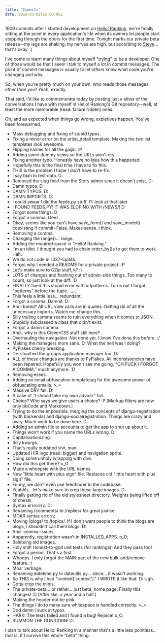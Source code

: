 ```yaml
---
title: "Commits"
date: 2010-03-02T15:00:00Z
---
```


1609 commits after I started development on [Hello! Ranking][1], we're finally sitting at the point in every application's life when its owners let people start stepping through the doors for the first time. Tonight marks our private beta release--my legs are shaking, my nerves are high, but according to [Steve][2]... that's okay. :)

I've come to learn many things about myself "trying" to be a developer. One of those would be that I seem I talk to myself a lot in commit messages. The point of commit messages is usually to let _others_ know what code you're changing and why.

So, when you're pretty much on your own, who reads those messages _other than you_? Yeah, exactly.

That said, I'd like to commemorate today by posting just a sliver of the conversations I have with myself in Hello! Ranking's Git repository--well, at least the more memorable (read: failure ridden) ones.

Oh, and as expected when things go wrong, expletives happen. You've been forewarned.

* Mass debugging and fixing of stupid typos.
* Fixing a minor error on the artist_detail template. Making the two list templates look awesome.
* Flipping names for all the gaijin. :P
* Adding some dummy views so the URLs won't cry.
* Fixing another typo. Honestly have no idea how this happened.
* Hopefully this is the final time I have to fix this.
* THIS is the problem I hope I don't have to re-fix.
* I say blah to test data. D:
* Removed the slug field from the Story admin since it doesn't exist. D:
* Damn typos. D:
* DAMN TYPOS. D:
* DAMN IMPORTS. D:
* I could swear I did the feeds.py stuff. I'll look at that later.
* I FOUND FEEDS.PY! IT WAS ELOPING WITH /NEWS/! D:
* Forgot some things. D:
* Forgot a comma. Geez.
* Okay, seems like you can't have save_form() and save_model() coexisting if commit=False. Makes sense. I think.
* Removing a comma.
* Changing the range()... range.
* Adding the required space in "Hello! Ranking."
* I'm an idiot. I thought you had to chain order_by()s to get them to work. Hah.
* We do not code in 1337-5p34k.
* Forgot why I needed a README for a private project. :P
* Let's make sure to GZip stuff, k? :)
* LOTS of changes and fleshing out of admin-side things. Too many to count, so just look at the diff. :D
* FINALLY fixed this stupid error with urlpatterns. Turns out I forgot "patterns" before the tuple. -_-;
* This feels a little less... redundant.
* Forgot a comma. Damnit. D:
* Am I bored? All URL view calls are in quotes. Getting rid of all the unecessary imports. Watch me change this.
* Silly trailing comma seems to ruin everything when it comes to JSON.
* Stupidly subclassed a class that didn't exist.
* Forgot a damn comma.
* And.. why is this CleverCSS stuff still here?
* Overhauling the navigation. Not done yet. I know I've done this before. :/
* Making the managers more sane. D: What the hell was I doing?
* PyFlakes cherry breaking.
* De-stupified the groups application manager too. D:
* ALL of these changes are thanks to PyFlakes. All inconsistencies have been repaired. Hopefully you won't see me going, "OH FUCK I FORGOT A COMMA," much anymore. :D
* Removing esses.
* Adding an email obfuscation templatetag for the awesome power of obfuscating emails. >_>
* Massive DRY fail. D:
* A case of "I should take my own advice." fail.
* Choice? Who says we give users a choice? :P (Markup filters are now only bbCode and Markdown.)
* Trying to do the impossible, merging the concepts of django-registration (with backends) and django-socialregistration. Things are crazy and awry. Much work to be done here. D:
* Adding an admin file to accounts to get the app to shut up about it.
* Things won't work if you name the URLs wrong. D:
* Capitalizationizing.
* Silly kwargs.
* That's really outdated shit, man.
* Updated H!R logo (read: bigger) and navigation sprite.
* Doing some unholy wrapping with divs.
* How did this get there? o_O
* Made a whoopsie with the URL names.
* New "little heart with plus sign" file. Replaces old "little heart with plus sign" file.
* Funny, we don't even use feedfinder in the codebase.
* Yeahhh... let's make sure to crop these large images. D:
* Finally getting rid of the old stylesheet directory. Weights being lifted off of chests.
* Syntax errrorrrz. D:
* Renaming /comments/ to /replies/ for great justice.
* MOAR syntax errorrz.
* Moving /blogs/ to /topics/. If I don't want people to think the blogs are blogs, I shouldn't call them blogs. D:
* Anal-comma-issues.
* Apparently, registration wasn't in INSTALLED_APPS. o_O;
* Baleteing old images.
* Holy shit! Honest-to-god unit tests (for rankings)! And they pass too!
* Forgot a period. That's a first.
* Whoops. I only forgot the MAIN part of the new bulk-add/remove feature. :/
* Moar verbage.
* Renaming datetime.py to dateutils.py... since... it wasn't working.
* So THIS is why I had "context['context']." I WROTE it like that. D: Ugh.
* Gotta crop the minis.
* The private-beta... or rather... just beta, home page. Finally this changes! :D (After like, a year and a half.)
* Making the header not be pink.
* The things I do to make sure whitespace is handled correctly. >_>
* God damn I suck at typos.
* HARK! The tests failed and I found a bug! Rejoice! o_O;
* SUMMON THE GUNICORN! D:

I plan to talk about Hello! Ranking in a manner that's a little less pointless... that is, if I survive this whole "beta" thing.

[1]: http://hello-ranking.com/
[2]: http://orderedlist.com/
